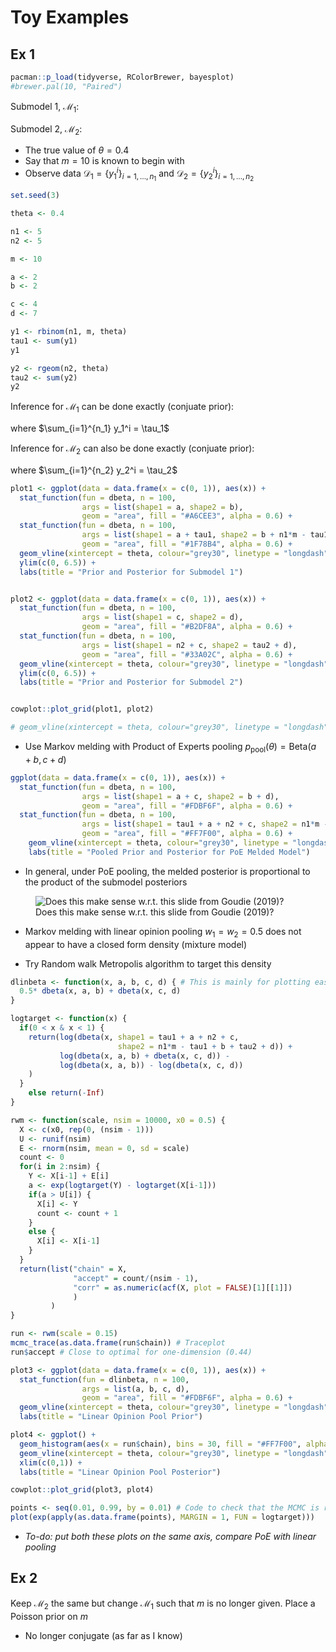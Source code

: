 # Toy Examples

## Ex 1

```r
pacman::p_load(tidyverse, RColorBrewer, bayesplot)
#brewer.pal(10, "Paired")
```

Submodel 1, $\mathcal{M}_1$:
\begin{align*}
\theta &\sim \text{Beta}(a, b) \\
Y_1 &\sim \text{Bin}(m, \theta)
\end{align*}

Submodel 2, $\mathcal{M}_2$:
\begin{align*}
\theta &\sim \text{Beta}(c, d) \\
Y_2 &\sim \text{Geo}(\theta)
\end{align*}

* The true value of $\theta = 0.4$
* Say that $m = 10$ is known to begin with
* Observe data $\mathcal{D}_1 = \{y_1^i\}_{i = 1, \ldots, n_1}$ and $\mathcal{D}_2 = \{y_2^i\}_{i = 1, \ldots, n_2}$

```r
set.seed(3)

theta <- 0.4

n1 <- 5
n2 <- 5

m <- 10

a <- 2
b <- 2

c <- 4
d <- 7

y1 <- rbinom(n1, m, theta)
tau1 <- sum(y1)
y1

y2 <- rgeom(n2, theta)
tau2 <- sum(y2)
y2
```

Inference for $\mathcal{M}_1$ can be done exactly (conjuate prior):

\begin{align*}
p_1(\theta | \mathcal{D}_1) &\propto p_1(\mathcal{D}_1 | \theta) p_1(\theta) \\
&= \prod_{i=1}^{n_1} {m\choose y_1^i} \theta^{y_1^i}  (1- \theta)^{m-{y_1^i}} \cdot 
   \frac{\Gamma(a)\Gamma(b)}{\Gamma(a+b)} \theta^{a-1} (1- \theta)^{b-1} \\
&\propto \theta^{\tau_1 + a - 1}  (1- \theta)^{n_1m-\tau_1 + b - 1} \\
&\propto \text{Beta}(\tau_1 + a, n_1m-\tau_1 + b)
\end{align*}

where $\sum_{i=1}^{n_1} y_1^i = \tau_1$

Inference for $\mathcal{M}_2$ can also be done exactly (conjuate prior):

\begin{align*}
p_2(\theta | \mathcal{D}_2) &\propto p_2(\mathcal{D}_2 | \theta) p_2(\theta) \\
&= \prod_{i=1}^{n_2} (1-\theta)^{y_2^i} \theta \cdot 
   \frac{\Gamma(c)\Gamma(d)}{\Gamma(c+d)} \theta^{c-1} (1- \theta)^{d-1} \\
&\propto \theta^{n_2 + c - 1}  (1- \theta)^{\tau_2 + d - 1} \\
&\propto \text{Beta}(n_2 + c, \tau_2 + d)
\end{align*}

where $\sum_{i=1}^{n_2} y_2^i = \tau_2$

```r
plot1 <- ggplot(data = data.frame(x = c(0, 1)), aes(x)) +
  stat_function(fun = dbeta, n = 100, 
                args = list(shape1 = a, shape2 = b),
                geom = "area", fill = "#A6CEE3", alpha = 0.6) +
  stat_function(fun = dbeta, n = 100, 
                args = list(shape1 = a + tau1, shape2 = b + n1*m - tau1),
                geom = "area", fill = "#1F78B4", alpha = 0.6) +
  geom_vline(xintercept = theta, colour="grey30", linetype = "longdash") +
  ylim(c(0, 6.5)) +
  labs(title = "Prior and Posterior for Submodel 1")


plot2 <- ggplot(data = data.frame(x = c(0, 1)), aes(x)) +
  stat_function(fun = dbeta, n = 100, 
                args = list(shape1 = c, shape2 = d),
                geom = "area", fill = "#B2DF8A", alpha = 0.6) +
  stat_function(fun = dbeta, n = 100, 
                args = list(shape1 = n2 + c, shape2 = tau2 + d),
                geom = "area", fill = "#33A02C", alpha = 0.6) +
  geom_vline(xintercept = theta, colour="grey30", linetype = "longdash") +
  ylim(c(0, 6.5)) +
  labs(title = "Prior and Posterior for Submodel 2")


cowplot::plot_grid(plot1, plot2)

# geom_vline(xintercept = theta, colour="grey30", linetype = "longdash") +
```

* Use Markov melding with Product of Experts pooling $p_\text{pool}(\theta) = \text{Beta}(a + b, c + d)$

\begin{align*}
p_{\text{meld}}(\theta | \mathcal{D}_1, \mathcal{D}_2) 
&\propto p_{\text{pool}}(\theta) \prod_{m=1}^{2} \frac{p_m\left(\theta | \mathcal{D}_m\right)}{p_{m}(\theta)} \\
&\propto p_1(\theta)p_2(\theta) \prod_{m=1}^{2} \frac{p_m\left(\theta | \mathcal{D}_m\right)}{p_{m}(\theta)} \\
&\propto p_1(\theta | \mathcal{D}_1)p_2(\theta | \mathcal{D}_2) \\
&\propto \text{Beta}(\tau_1 + a + n_2 + c, n_1m-\tau_1 + b + \tau_2 + d)
\end{align*}

```r
ggplot(data = data.frame(x = c(0, 1)), aes(x)) +
  stat_function(fun = dbeta, n = 100, 
                args = list(shape1 = a + c, shape2 = b + d),
                geom = "area", fill = "#FDBF6F", alpha = 0.6) +
  stat_function(fun = dbeta, n = 100, 
                args = list(shape1 = tau1 + a + n2 + c, shape2 = n1*m - tau1 + b + tau2 + d),
                geom = "area", fill = "#FF7F00", alpha = 0.6) +
    geom_vline(xintercept = theta, colour="grey30", linetype = "longdash") +
    labs(title = "Pooled Prior and Posterior for PoE Melded Model")
```

* In general, under PoE pooling, the melded posterior is proportional to the product of the submodel posteriors

\begin{align*}
p_{\text{meld}}(\phi, \psi_1, \ldots, \psi_M | y_1, \cdots, y_M) 
&\propto p_{\text{pool}}(\phi) \prod_{m=1}^{M} \frac{p_m\left(\phi, \psi_m, y_m\right)}{p_{m}(\phi)} \\
&\propto \prod_{m=1}^{M} p_m\left(\phi, \psi_m, y_m\right) \\
&\propto \prod_{m=1}^{M} p_m\left(\phi, \psi_m | y_m\right)
\end{align*}

![Does this make sense w.r.t. this slide from Goudie (2019)?](files/goudie_1.png)

* Markov melding with linear opinion pooling $w_1 = w_2 = 0.5$ does not appear to have a closed form density (mixture model)

\begin{align*}
p_{\text{meld}}(\theta | \mathcal{D}_1, \mathcal{D}_2) 
&\propto p_{\text{pool}}(\theta) \prod_{m=1}^{2} \frac{p_m\left(\theta | \mathcal{D}_m\right)}{p_{m}(\theta)} \\
&\propto p_1(\theta | \mathcal{D}_1)p_2(\theta | \mathcal{D}_2)\left(\frac{p_1(\theta) + p_2(\theta)}{p_1(\theta)p_2(\theta)} \right)
\end{align*}

* Try Random walk Metropolis algorithm to target this density

\begin{align*}
\log p_{\text{meld}}(\theta | \mathcal{D}_1, \mathcal{D}_2) 
&\propto \log p_1(\theta | \mathcal{D}_1) + \log p_2(\theta | \mathcal{D}_2) + \log (p_1(\theta) + p_2(\theta)) - \log p_1(\theta) - \log p_2(\theta)
\end{align*}

```r
dlinbeta <- function(x, a, b, c, d) { # This is mainly for plotting ease
  0.5* dbeta(x, a, b) + dbeta(x, c, d)
}
```

```r
logtarget <- function(x) {
  if(0 < x & x < 1) {
    return(log(dbeta(x, shape1 = tau1 + a + n2 + c, 
                        shape2 = n1*m - tau1 + b + tau2 + d)) + 
           log(dbeta(x, a, b) + dbeta(x, c, d)) - 
           log(dbeta(x, a, b)) - log(dbeta(x, c, d))
    )
  }
    else return(-Inf)
}

rwm <- function(scale, nsim = 10000, x0 = 0.5) {
  X <- c(x0, rep(0, (nsim - 1)))
  U <- runif(nsim)
  E <- rnorm(nsim, mean = 0, sd = scale)
  count <- 0
  for(i in 2:nsim) {
    Y <- X[i-1] + E[i]
    a <- exp(logtarget(Y) - logtarget(X[i-1]))
    if(a > U[i]) {
      X[i] <- Y
      count <- count + 1
    } 
    else {
      X[i] <- X[i-1]
    }
  }
  return(list("chain" = X, 
              "accept" = count/(nsim - 1),
              "corr" = as.numeric(acf(X, plot = FALSE)[1][[1]])
              )
         )
}

run <- rwm(scale = 0.15)
mcmc_trace(as.data.frame(run$chain)) # Traceplot
run$accept # Close to optimal for one-dimension (0.44)
```

```r
plot3 <- ggplot(data = data.frame(x = c(0, 1)), aes(x)) +
  stat_function(fun = dlinbeta, n = 100, 
                args = list(a, b, c, d),
                geom = "area", fill = "#FDBF6F", alpha = 0.6) +
  geom_vline(xintercept = theta, colour="grey30", linetype = "longdash") +
  labs(title = "Linear Opinion Pool Prior")

plot4 <- ggplot() + 
  geom_histogram(aes(x = run$chain), bins = 30, fill = "#FF7F00", alpha = 0.6) +
  geom_vline(xintercept = theta, colour="grey30", linetype = "longdash") +
  xlim(c(0,1)) +
  labs(title = "Linear Opinion Pool Posterior")

cowplot::plot_grid(plot3, plot4)
```

```r
points <- seq(0.01, 0.99, by = 0.01) # Code to check that the MCMC is right
plot(exp(apply(as.data.frame(points), MARGIN = 1, FUN = logtarget))) 
```

* *To-do: put both these plots on the same axis, compare PoE with linear pooling*

## Ex 2

Keep $\mathcal{M}_2$ the same but change $\mathcal{M}_1$ such that $m$ is no longer given. Place a Poisson prior on $m$

\begin{align*}
\theta &\sim \text{Beta}(a, b) \\
m &\sim \text{Pois}(\lambda) \\
Y_1 &\sim \text{Bin}(m, \theta)
\end{align*}

* No longer conjugate (as far as I know)

\begin{align*}
p(\theta, m | \mathcal{D}_1) &\propto p_1(\mathcal{D}_1 | \theta, m) p_1(\theta) p_1(m) \\
&\propto \prod_{i=1}^{n_1} {m\choose y_1^i} \theta^{y_1^i}  (1- \theta)^{m-{y_1^i}} \cdot 
   \theta^{a-1} (1- \theta)^{b-1} \cdot
   \frac{\lambda^m}{m!}
\end{align*}

\begin{align*}
\log p(\theta, m | \mathcal{D}_1) \propto &\sum_{i=1}^{n_1} \left( \log {m\choose y_1^i} + y_1^i\log\theta + (m-{y_1^i}) \log (1- \theta) \right) + \\
&(a-1) \log \theta + (b-1) \log (1- \theta) + m \log \lambda - \log m!
\end{align*}
